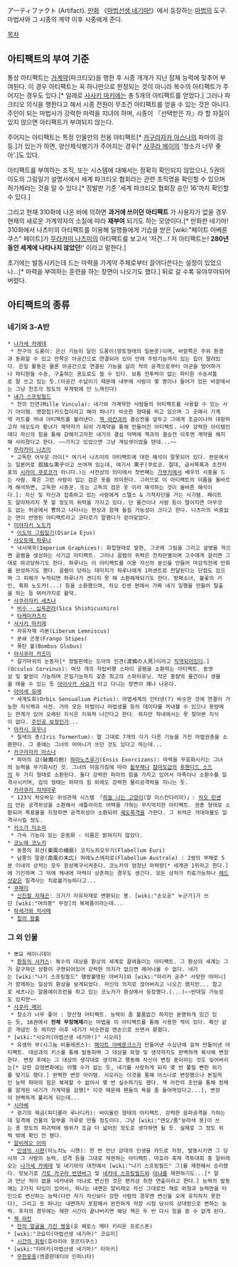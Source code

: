 アーティファクト (Artifact). [[만화]] 《[[마법선생 네기마!]]》에서 등장하는 [[마법]]의 도구. 마법사와 그 시종의 계약 이후 시종에게 준다.

[[목차]]
== 아티팩트의 부여 기준 ==
통상 아티팩트는 [[가계약]](파크티오)을 행한 후 시종 개개가 지닌 잠재 능력에 맞추어 부여된다. 이 경우 아티팩트는 꼭 하나만으로 한정되는 것이 아니라 복수의 아티팩트가 주어지는 경우도 있다.[* 일례로 [[사사키 마키에]]는 총 5개의 아티팩트를 얻었다.] 그러나 파크티오 의식을 행한다고 해서 시종 전원이 무조건 아티팩트를 얻을 수 있는 것은 아니다. 주인이 되는 마법사가 강력한 마력을 지녀야 하며, 시종이 『선택받은 자』라 할 자질이 있지 않으면 아티팩트가 부여되지 않는다.

주어지는 아티팩트는 특정 인물만의 전용 아티팩트[* [[카구라자카 아스나]]의 파마의 검 등.]가 있는가 하면, 양산제식병기가 주어지는 경우[* [[사쿠라 메이]]의 '청소가 너무 좋아'.]도 있다.

아티팩트를 부여하는 조직, 또는 시스템에 대해서는 정확히 확인되지 않았으나, 5권의 이도의 그림일기 설명서에서 세계 파크티오 협회라는 관련 조직명을 확인할 수 있으며 허가제라는 것을 알 수 있다.[* 정발판 기준 '세계 파크티오 협회장 승인 16'까지 확인할 수 있다.]

그리고 현재 310화에 나온 바에 의하면  '''과거에 쓰이던 아티팩트''' 가 사용자가 없을 경우 현재의 새로운 가계약자의 소질에 따라 '''재부여''' 되기도 하는 모양이다.[* 만화판 네기마! 310화에서 나츠미의 아티팩트를 이용해 일행들에게 기습을 받은 [wiki:"페이트 아베룬쿠스" 페이트]가 [[무라카미 나츠미]]의 아티팩트를 보고서 '저건…! 저 아티팩트는! '''280년 동안 세계에 나타나지 않았던'''!' 이라고 말한다.]

초기에는 발동시키는데 드는 마력을 가계약 주체로부터 끌어다쓴다는 설정이 있었으나...[* 마력을 부여하는 훈련을 하는 장면이 나오기도 했다.] 뒤로 갈 수록 유야무야되어버렸다.

== 아티팩트의 종류 ==
=== 네기와 3-A반 ===
 * [[나가세 카에데]]
  * 천구의 도롱이: 은신 기능이 달린 도롱이(망토형태의 일본옷)이며, 바깥쪽은 주위 환경과 동화할 수 있고 안쪽은 아공간으로 연결되어 있어 안에 주방기능까지 있는 집이 딸려있다. 은밀 활동은 물론 아공간으로 연결된 기능을 살려 적의 공격으로부터 아군을 방어하거나 파티원을 수송, 구출하는 용도로도 쓸 수 있다. 보통 전투력이 없는 파티원 수송셔틀로 잘 쓰고 있는 듯.(아공간 수납이기 때문에 내부에 사람이 몇 명이나 들어가 있든 바깥에서는 그냥 천조각 정도의 무게밖에 안 느껴진다)
 * [[네기 스프링필드]] 
  * 천의 인연(Mille Vincula): 네기와 가계약한 사람들의 아티팩트를 사용할 수 있는 사기 아이템. 명함첩(카드첩이라고 해야 하나?) 비슷한 형태를 띄고 있으며 그 곳에서 가계약 카드를 꺼내 아티팩트를 불러낸다. [[잭 라칸]]과의 결승전을 앞두고 그에게 조금이나마 대항하고자 테오도라 황녀가 계약자가 되어 가계약을 통해 만들어진 아티팩트. 너무 강력한 아이템인데다 자신의 힘을 통해 강해지고자한 네기의 결심 덕택에 잭과의 결승전 이후엔 계약을 해지해 사라졌다고 한다. ~~가지고 있었으면 그냥 게임셋이었을 텐데...~~
 * [[무라카미 나츠미]] 
  * 고독한 어두운 아이[* 여기서 나츠미의 아티팩트에 대한 해석이 잘못되어 있다. 본문에서는 일본어로 孤独な黒子아고 쓰여져 있는데, 여기서 黒子(쿠로코. 절대, 금서목록과 초전자포의 [[시라이 쿠로코]]가 아니다.)는 사전상의 의미에서 첫번째는 [[가부키]]에서 배우의 시중을 드는 사람. 혹은 그런 사람이 입는 검은 옷을 의미한다. 그러므로 이 아티팩트의 이름을 올바르게 해석하면, 고독한 시중꾼. 또는 고독의 검은 옷 이라 해석하는 것이 올바른 해석이다.]: 자신 및 자신과 접촉하고 있는 사람에게 스텔스 & 기척차단을 거는 사기템. 페이트도 알아차리지 못 할 정도의 위력을 가지고 있다. 단 물건이나 사람 등이 떨어지면 아무것도 없는 허공에서 뿅하고 나타나는 현상과 함께 들킬 가능성이 크다고 한다. 나츠미의 비중없는 면이 반영된 아티팩트라고 코타로가 말했다가 얻어맞았다.
 * [[미야자키 노도카]] 
  * [[이도의 그림일기]](Diaria Ejus)
 * [[사오토메 하루나]] 
  * 낙서제국(Imperium Graphices): 화첩형태로 발현, 그곳에 그림을 그리고 설명을 적으면 골렘을 생성하는 사기급 아티팩트. 그러나 골렘의 위력은 천차만별이며 고수에게 걸리면 그대로 파괴당하기도 한다. 하루나는 이 아티팩트를 이용 자신의 분신을 만들어 마감직전에 만화를 완성하기도 했다. 골렘이 당하는 데미지가 하루나에게 1퍼센트로 전달된다는 단점도 있으며 그 피해가 누적되면 하루나가 견디지 못 해 소환해제되기도 한다. 방패소녀, 불꽃의 거인, 흑화 노도카(...) 등을 소환했으며, 차오 린센 편에서 가짜 네기 일행을 만들어 탈출을 하는 등 여러가지로 활약.
 * [[사쿠라자키 세츠나]] 
  * [[비수 · 십육관려]](Sica Shishicushiro)
  * [[타케미카즈치]]
 * [[사사키 마키에]] 
  * 자유자재 리본(Liberum Lemniscus)
  * 분쇄 곤봉(Frango Stipes)
  * 폭탄 볼(Bombus Globus)
 * [[아사쿠라 카즈미]] 
  * 갈가마귀의 눈동자[* 정발판에는 도아의 인견(渡鴉の人見)이라고 [[직역]]되어있다.](Occulus Corvinus): 여섯 개의 자립비행 스파이 골렘을 소환하는 아티팩트. 동영상 및 촬영이 가능하며 은밀기능까지 갖춘 최고의 스파이유닛. 작은 중량의 물건이나 생물을 태울 수 있는 듯 [[아이사카 사요]]가 타고 다니는 장면이 꽤나 나온다.
 * [[아야세 유에]] 
  * 세계도회(Orbis Sensualium Pictus): 마법세계의 인터넷(?) 비슷한 것에 연결이 가능한 지식백과 사전. 거의 모든 마법이나 마법생물 등의 데이타를 꺼내볼 수 있으나 용량에는 한계가 있어 오래된 지식은 지워져 나간다고 한다. 하지만 작내에서는 못 찾아본 지식이 없다. [[주인공 보정]]인가...
 * [[아카시 유우나]] 
  * 칠색의 총(Iris Tormentum): 말 그대로 7개의 각기 다른 기능을 가진 마법권총을 소환한다. 그 중에는 그녀의 어머니가 쓰던 것도 있다고 하는데...
 * [[카구라자카 아스나]]
  * 파마의 검(破魔の劍) [[하마노츠루기]](Ensis Exorcizans): 마력을 무효화시키는 그녀의 능력을 무기화시킨 것. 그녀의 마음가짐에 따라 [[죌부채]]나 [[참마도]]급의 [[투핸디드 소드]]의 두 가지 형태로 소환된다. 둘다 강력한 파마의 힘을 가지고 있어서 마족이나 소환수를 일격사시키며, 검의 형태는 파마의 힘 외에도 강력한 물리공격력을 지니는 듯.
 * [[카라쿠리 챠챠마루]] 
  * 123식 챠오바오 위성관제 시스템 「[[하늘 나는 고양이]](알 이스칸다리아)」: [[차오 린센]]이 만든 공격위성을 소환해서 새틀라이트 어택을 가하는 무지막지한 아티팩트. 권총 형태로 소환되어 목표물을 지정하면 공격위성이 소환되어 [[궤도폭격]]을 가한다. 그 위력은 거대마물도 일격사시킬 정도.
 * [[카스가 미소라]] 
  * 가속 기능이 있는 운동화 - 이름은 밝혀지지 않았다.
 * [[코노에 코노카]] 
  * 동풍의 회선(東風の檜扇) 코치노히오우기(Flabellum Euri)
  * 남풍의 말광(南風の末広) 하에노스에히로(Flabellum Australe) : 2쌍의 부채로 5분 이내의 상처는 모두 원상복구시켜준다. 코노카의 엄청난 마력량[* 세계관 1위라고 한다.]에 기인하며 그 덕에 체내에 마력이 상존하는 경우도 생긴다. 모든 상처가 치료가능하나 [[헤드샷]]같은 일격사는 치료불가능하다고...
 * [[쿠페이]] 
  * [[신진철 자재곤]]: 크기가 자유자재로 변환되는 봉. [wiki:"손오공" 누군가]가 쓰던 [wiki:"여의봉" 무장]의 복제품이라는데...
 * [[하세가와 치사메]]
  * [[힘의 왕홀]]

=== 그 외 인물 ===
 * 뽀요 레이니데이
  * [[환등의 서커스]]: 복수의 대상을 환상의 세계로 끌여들이는 아티팩트. 그 환상의 세계는 그가 갈구하던 상황이 구현되어있어 강력한 의지가 없으면 헤어나올 수 없다. 네기는 [wiki:"나기 스프링필드" 행방불명된 아버지]와 [wiki:"아리카 공주" 사망한 어머니]가 함께하는 일상의 환상을 보게되었다. 자신의 의지로 끊어버리고 나오긴 했지만... 참고로 세츠나는 알몸에이프런을 하고 있는 코노카가 환상에서 등장했다.(...)~~반대일 가능성도 있지만~~
 * [[사쿠라 메이]]
  * 청소가 너무 좋아 : 양산형 아티팩트. 능력이 좀 볼품없긴 하지만 분명하게 있긴 있는 듯, 16권에서 '''전체 무장해제'''라는 마법을 이 아티팩트를 통해 사용한 적이 있다. 확산 같은 개념인 듯 하지만 이후 네기가 비슷한걸 맨손으로 쓰면서 묻혔다.
 * [wiki:"시오리(마법선생 네기마!)" 시오리]
  * 유생의 부(시그눔 비올레겐스): [[페이트 아베룬크스]]가 만들어낸 수십년에 걸쳐 만들어낸 아티팩트. 대상과의 키스를 통해 발동하며 그 대상을 외형 및 생각까지도 완벽하게 복사해 변장한다. 변장 후에는 그 대상의 생각대로 생각하고 행동해 자신이 변장 중이라는 것도 잊어버리는[* 강한 감정변화에는 어쩔 수가 없는 듯, 네기를 사랑하게 되자 몇 번 풀릴 뻔한 위기를 맞기도 했다.] 완벽한 변장 아이템. 시오리는 이것을 통해 아스나로 변장했으나 본질적인 능력 파마의 힘은 복제할 수 없어서 몇 번 실수하기도 했다. 잭 라칸의 조언을 통해 정체를 알게된 네기가 가계약을 감행[* 이것 때문에 팬들의 욕을 좀 들어먹었다고...], 변장이 완벽하게 풀리게 되는데...
 * [[시라베]]
  * 광기의 제금(피디쿨라 루나디카): 바이올린 형태의 아티팩트. 강력한 음파공격을 가하는데 일격에 건물의 일부를 가루로 만들 정도이다. 그냥 [wiki:"덴오/폼"보라색 용]이 쓰는 총 정도의 파괴력에 범위가 조금 더 넓어진 정도로 생각하면 될 듯. 실제로 그 정도 위력 밖에 확인 안 됐다.
 * [[알비레오 이마]]
  * [[인생의 시편]](이노치노 시헨): 한 번 만난 상대의 인생을 카드로 저장, 발동시키면 그 당시의 그 사람의 능력, 성격 등을 그대로 재현하는 아티팩트. 마호라 축제 격투대회 중 알비레오는 [[나가세 카에데]] 및 네기와의 대전에서 [wiki:"나기 스프링필드" 그]를 재현해서 승리했다. 맛보기로 [[가토 카구라 반덴버그]] 및 [[네카네 스프링필드]]와 [[아냐]]를 재현하기도...[* 알과 만난 적이 없을 네카네와 아냐로 변신한 것은 편의상 취한 연출이라고 한다.] 능력의 발동에는 2가지 타입이 있어서, 하나는 내면은 알비레오 자신 그대로인 채로 외형과 능력만을 타인으로 변신하는 능력(다만 자기 자신보다 강한 사람의 경우엔 변신을 오래 유지하지 못한다), 그리고 또 하나는 내면까지 포함해서 완전하게 저장 시점 당시의 상대방으로 변하는 능력. 후자의 경우에는 제한 시간이 끝나버리면 해당 책은 두 번 다시 힘을 쓸 수 없게 된다.
 * [[잭 라칸]]
  * [[천의 얼굴을 가진 영웅]](호 헤로스 메타 키리온 프로스폰)
 * [wiki:"코요미(마법선생 네기마)" 코요미]
  * [[시간의 회랑]](호라리아 포르티쿠스)
 * [wiki:"타마키(마법선생 네기마)" 타마키]
  * [[무한포옹]](엔콤판데티아 인피니타)
